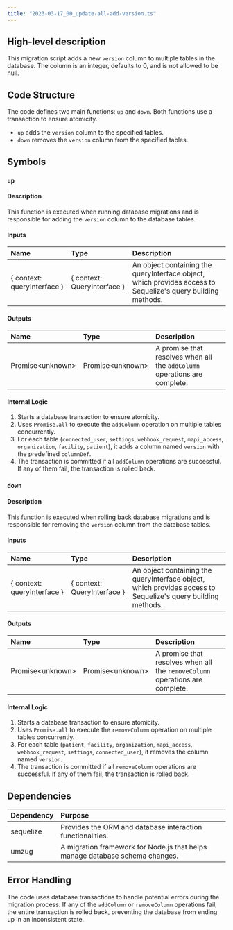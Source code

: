```yaml
---
title: "2023-03-17_00_update-all-add-version.ts"
---
```


## High-level description
This migration script adds a new `version` column to multiple tables in the database. The column is an integer, defaults to 0, and is not allowed to be null.

## Code Structure
The code defines two main functions: `up` and `down`. Both functions use a transaction to ensure atomicity. 
- `up` adds the `version` column to the specified tables.
- `down` removes the `version` column from the specified tables.

## Symbols

### `up`
#### Description
This function is executed when running database migrations and is responsible for adding the `version` column to the database tables.

#### Inputs
| Name | Type | Description |
|:-----|:-----|:------------|
| \{ context: queryInterface \} | \{ context: QueryInterface \} | An object containing the queryInterface object, which provides access to Sequelize's query building methods. |

#### Outputs
| Name | Type | Description |
|:-----|:-----|:------------|
| Promise&lt;unknown&gt; | Promise&lt;unknown&gt; | A promise that resolves when all the `addColumn` operations are complete. |

#### Internal Logic
1. Starts a database transaction to ensure atomicity.
2. Uses `Promise.all` to execute the `addColumn` operation on multiple tables concurrently.
3. For each table (`connected_user`, `settings`, `webhook_request`, `mapi_access`, `organization`, `facility`, `patient`), it adds a column named `version` with the predefined `columnDef`.
4. The transaction is committed if all `addColumn` operations are successful. If any of them fail, the transaction is rolled back.

### `down`
#### Description
This function is executed when rolling back database migrations and is responsible for removing the `version` column from the database tables.

#### Inputs
| Name | Type | Description |
|:-----|:-----|:------------|
| \{ context: queryInterface \} | \{ context: QueryInterface \} | An object containing the queryInterface object, which provides access to Sequelize's query building methods. |

#### Outputs
| Name | Type | Description |
|:-----|:-----|:------------|
| Promise&lt;unknown&gt; | Promise&lt;unknown&gt; | A promise that resolves when all the `removeColumn` operations are complete. |

#### Internal Logic
1. Starts a database transaction to ensure atomicity.
2. Uses `Promise.all` to execute the `removeColumn` operation on multiple tables concurrently.
3. For each table (`patient`, `facility`, `organization`, `mapi_access`, `webhook_request`, `settings`, `connected_user`), it removes the column named `version`.
4. The transaction is committed if all `removeColumn` operations are successful. If any of them fail, the transaction is rolled back.

## Dependencies
| Dependency | Purpose |
|:-----------|:--------|
| sequelize | Provides the ORM and database interaction functionalities. |
| umzug |  A migration framework for Node.js that helps manage database schema changes. |

## Error Handling
The code uses database transactions to handle potential errors during the migration process. If any of the `addColumn` or `removeColumn` operations fail, the entire transaction is rolled back, preventing the database from ending up in an inconsistent state.
